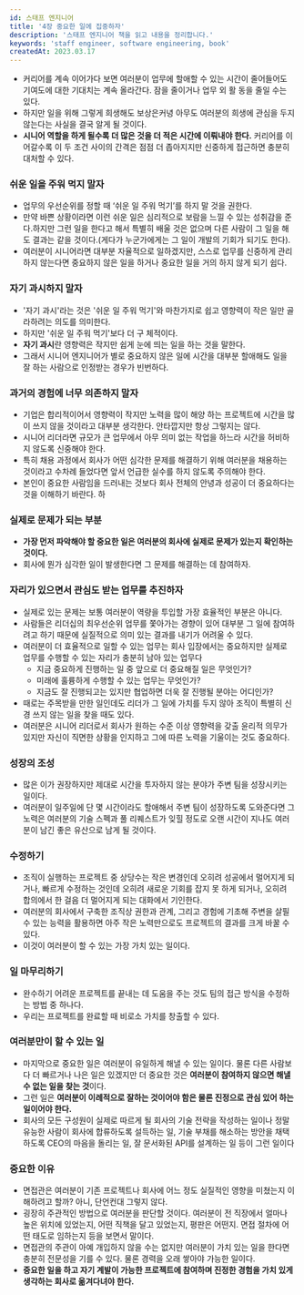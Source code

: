 ```yaml
---
id: 스태프 엔지니어
title: '4장 중요한 일에 집중하자'
description: '스태프 엔지니어 책을 읽고 내용을 정리합니다.'
keywords: 'staff engineer, software engineering, book'
createdAt: 2023.03.17
---
```


- 커리어를 계속 이어가다 보면 여러분이 업무에 할애할 수 있는 시간이 줄어들어도 기여도에 대한 기대치는 계속 올라간다. 잠을 줄이거나 업무 외 활 동을 줄일 수는 있다.
- 하지만 일을 위해 그렇게 희생해도 보상은커녕 아무도 여러분의 희생에 관심을 두지 않는다는 사실을 결국 알게 될 것이다.
- **시니어 역할을 하게 될수록 더 많은 것을 더 적은 시간에 이뤄내야 한다.** 커리어를 이어갈수록 이 두 조건 사이의 간격은 점점 더 좁아지지만 신중하게 접근하면 충분히 대처할 수 있다.

### 쉬운 일을 주워 먹지 말자

- 업무의 우선순위를 정할 때 ‘쉬운 일 주워 먹기’를 하지 말 것을 권한다.
- 만약 바쁜 상황이라면 이런 쉬운 일은 심리적으로 보람을 느낄 수 있는 성취감을 준다.하지만 그런 일을 한다고 해서 특별히 배울 것은 없으며 다른 사람이 그 일을 해도 결과는 같을 것이다.(게다가 누군가에게는 그 일이 개발의 기회가 되기도 한다).
- 여러분이 시니어라면 대부분 자율적으로 일하겠지만, 스스로 업무를 신중하게 관리하지 않는다면 중요하지 않은 일을 하거나 중요한 일을 거의 하지 않게 되기 쉽다.

### 자기 과시하지 말자

- '자기 과시'라는 것은 '쉬운 일 주워 먹기'와 마찬가지로 쉽고 영향력이 작은 일만 골라하려는 의도를 의미한다.
- 하지만 '쉬운 일 주워 먹기'보다 더 구 체적이다.
- **자기 과시**란 영향력은 작지만 쉽게 눈에 띄는 일을 하는 것을 말한다.
- 그래서 시니어 엔지니어가 별로 중요하지 않은 일에 시간을 대부분 할애해도 일을 잘 하는 사람으로 인정받는 경우가 빈번하다.

### 과거의 경험에 너무 의존하지 말자

- 기업은 합리적이어서 영향력이 작지만 노력을 많이 해양 하는 프로젝트에 시간을 많이 쓰지 않을 것이라고 대부분 생각한다. 안타깝지만 항상 그렇지는 않다.
- 시니어 리더라면 규모가 큰 업무에서 아무 의미 없는 작업을 하느라 시간을 허비하지 않도록 신중해야 한다.
- 특히 채용 과정에서 회사가 어떤 심각한 문제를 해결하기 위해 여러분을 채용하는 것이라고 수차례 들었다면 앞서 언급한 실수를 하지 않도록 주의해야 한다.
- 본인이 중요한 사람임을 드러내는 것보다 회사 전체의 안녕과 성공이 더 중요하다는 것을 이해하기 바란다. 하

### 실제로 문제가 되는 부분

- **가장 먼저 파악해야 할 중요한 일은 여러분의 회사에 실제로 문제가 있는지 확인하는 것이다.**
- 회사에 뭔가 심각한 일이 발생한다면 그 문제를 해결하는 데 참여하자.

### 자리가 있으면서 관심도 받는 업무를 추진하자

- 실제로 있는 문제는 보통 여러분이 역량을 투입할 가장 효율적인 부분은 아니다.
- 사람들은 리더십의 최우선순위 업무를 쫓아가는 경향이 있어 대부분 그 일에 참여하려고 하기 때문에 실질적으로 의미 있는 결과를 내기가 어려울 수 있다.
- 여러분이 더 효율적으로 일할 수 있는 업무는 회사 입장에서는 중요하지만 실제로 업무를 수행할 수 있는 자리가 충분히 남아 있는 업무다
  - 지금 중요하게 진행하는 일 중 앞으로 더 중요해질 일은 무엇인가?
  - 미래에 훌륭하게 수행할 수 있는 업무는 무엇인가?
  - 지금도 잘 진행되고는 있지만 협업하면 더욱 잘 진행될 분야는 어디인가?
- 때로는 주목받을 만한 일인데도 리더가 그 일에 가치를 두지 않아 조직이 특별히 신경 쓰지 않는 일을 찾을 때도 있다.
- 여러분은 시니어 리더로서 회사가 원하는 수준 이상 영향력을 갖출 윤리적 의무가 있지만 자신이 직면한 상황을 인지하고 그에 따른 노력을 기울이는 것도 중요하다.

### 성장의 조성

- 많은 이가 권장하지만 제대로 시간을 투자하지 않는 분야가 주변 팀을 성장시키는 일이다.
- 여러분이 일주일에 단 몇 시간이라도 할애해서 주변 팀이 성장하도록 도와준다면 그 노력은 여러분의 기술 스펙과 풀 리퀘스트가 잊힐 정도로 오랜 시간이 지나도 여러분이 남긴 좋은 유산으로 남게 될 것이다.

### 수정하기

- 조직이 실행하는 프로젝트 중 상당수는 작은 변경인데 오히려 성공에서 멀어지게 되거나, 빠르게 수정하는 것인데 오히려 새로운 기회를 잡지 못 하게 되거나, 오히려 합의에서 한 걸음 더 멀어지게 되는 대화에서 기인한다.
- 여러분의 회사에서 구축한 조직상 권한과 관계, 그리고 경험에 기초해 주변을 살필 수 있는 능력을 활용하면 아주 작은 노력만으로도 프로젝트의 결과를 크게 바꿀 수 있다.
- 이것이 여러분이 할 수 있는 가장 가치 있는 일이다.

### 일 마무리하기

- 완수하기 어려운 프로젝트를 끝내는 데 도움을 주는 것도 팀의 접근 방식을 수정하는 방법 중 하나다.
- 우리는 프로젝트를 완료할 때 비로소 가치를 창출할 수 있다.

### 여러분만이 할 수 있는 일

- 마지막으로 중요한 일은 여러분이 유일하게 해낼 수 있는 일이다. 물론 다른 사람보다 더 빠르거나 나은 일은 있겠지만 더 중요한 것은 **여러분이 참여하지 않으면 해낼 수 없는 일을 찾는 것**이다.
- 그런 일은 **여러분이 이례적으로 잘하는 것이어야 함은 물론 진정으로 관심 있어 하는 일이어야 한다.**
- 회사의 모든 구성원이 실제로 따르게 될 회사의 기술 전략을 작성하는 일이나 정말 유능한 사람이 회사에 합류하도록 설득하는 일, 기술 부채를 해소하는 방안을 채택하도록 CEO의 마음을 돌리는 일, 잘 문서화된 API를 설계하는 일 등이 그런 일이다

### 중요한 이유

- 면접관은 여러분이 기존 프로젝트나 회사에 어느 정도 실질적인 영향을 미쳤는지 이해하려고 할까?
  아니, 단언컨대 그렇지 않다.
- 굉장히 주관적인 방법으로 여러분을 판단할 것이다. 여러분이 전 직장에서 얼마나 높은 위치에 있었는지, 어떤 직책을 달고 있었는지, 평판은 어떤지. 면접 절차에 어떤 태도로 임하는지 등을 보면서 말이다.
- 면접관의 주관이 아예 개입하지 않을 수는 없지만 여러분이 가치 있는 일을 한다면 충분히 전문성을 기를 수 있다. 물론 경력을 오래 쌓아야 가능한 일이다.
- **중요한 일을 하고 자기 계발이 가능한 프로젝트에 참여하며 진정한 경험을 가치 있게 생각하는 회사로 옮겨다녀야 한다.**
